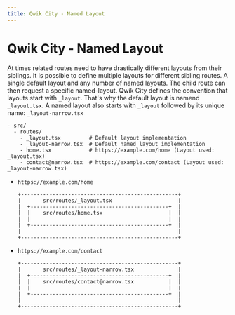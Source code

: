 ```yaml
---
title: Qwik City - Named Layout
---
```


# Qwik City - Named Layout

At times related routes need to have drastically different layouts from their siblings. It is possible to define multiple layouts for different sibling routes. A single default layout and any number of named layouts. The child route can then request a specific named-layout.
Qwik City defines the convention that layouts start with `_layout`. That's why the default layout is namend `_layout.tsx`. A named layout also starts with `_layout` followed by its unique name: `_layout-narrow.tsx`

```
- src/
  - routes/
    - _layout.tsx         # Default layout implementation
    - _layout-narrow.tsx  # Default named layout implementation
    - home.tsx            # https://example.com/home (Layout used: _layout.tsx)
    - contact@narrow.tsx  # https://example.com/contact (Layout used: _layout-narrow.tsx)
```

- `https://example.com/home`
  ```
  +--------------------------------------------------+
  |       src/routes/_layout.tsx                     |
  |  +--------------------------------------------+  |
  |  |    src/routes/home.tsx                     |  | 
  |  |                                            |  |
  |  +--------------------------------------------+  |
  |                                                  |
  +--------------------------------------------------+
  ```
- `https://example.com/contact`
  ```
  +--------------------------------------------------+
  |       src/routes/_layout-narrow.tsx              |
  |  +--------------------------------------------+  |
  |  |    src/routes/contact@narrow.tsx           |  | 
  |  |                                            |  |
  |  +--------------------------------------------+  |
  |                                                  |
  +--------------------------------------------------+
  ```
